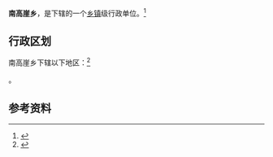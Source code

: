 {{中国乡级行政区|14/02/22/208/000}}

'''南高崖乡'''，是{{PRC admin/fullname|14/02/22/208/000|3}}下辖的一个[[乡镇|乡镇]]级行政单位。<ref>{{PRC admin/ref sgc|{{PRC admin/parent|14/02/22/208/000}}}}</ref>

== 行政区划 ==

南高崖乡下辖以下地区：<ref>{{PRC admin/ref sgc|14/02/22/208/000}}</ref>

{{PRC admin/children|14/02/22/208/000}}。

== 参考资料 ==

{{reflist}}

{{行政区划小作品}}
{{PRC admin/navcat|14/02/22/208/000}}